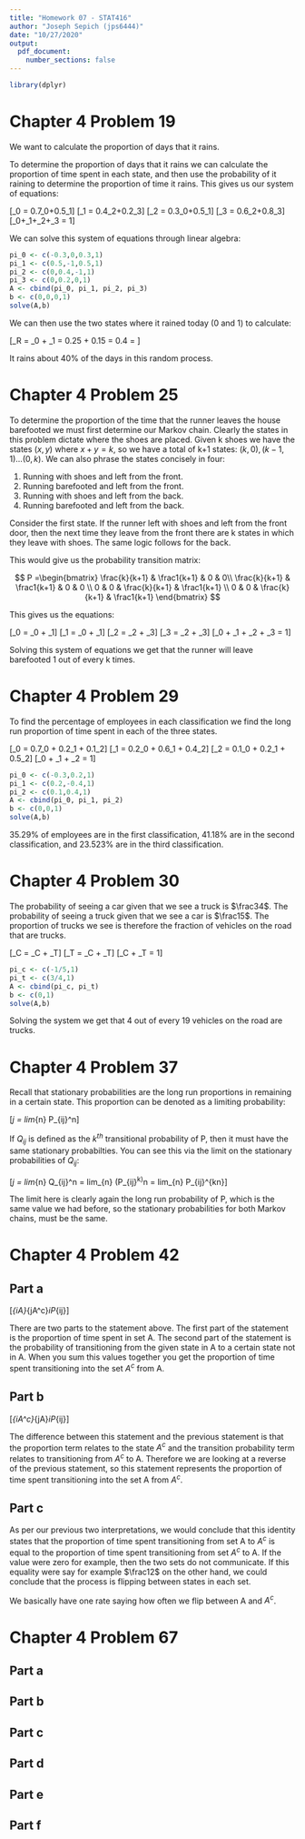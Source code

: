 ```yaml
---
title: "Homework 07 - STAT416"
author: "Joseph Sepich (jps6444)"
date: "10/27/2020"
output:
  pdf_document:
    number_sections: false
---
```


```r
library(dplyr)
```

# Chapter 4 Problem 19

We want to calculate the proportion of days that it rains.

To determine the proportion of days that it rains we can calculate the proportion of time spent in each state, and then use the probability of it raining to determine the proportion of time it rains. This gives us our system of equations:

\[\pi_0 = 0.7\pi_0+0.5\pi_1\]
\[\pi_1 = 0.4\pi_2+0.2\pi_3\]
\[\pi_2 = 0.3\pi_0+0.5\pi_1\]
\[\pi_3 = 0.6\pi_2+0.8\pi_3\]
\[\pi_0+\pi_1+\pi_2+\pi_3 = 1\]

We can solve this system of equations through linear algebra:

```r
pi_0 <- c(-0.3,0,0.3,1)
pi_1 <- c(0.5,-1,0.5,1)
pi_2 <- c(0,0.4,-1,1)
pi_3 <- c(0,0.2,0,1)
A <- cbind(pi_0, pi_1, pi_2, pi_3)
b <- c(0,0,0,1)
solve(A,b)
```

We can then use the two states where it rained today (0 and 1) to calculate:

\[\pi_R = \pi_0 + \pi_1 = 0.25 + 0.15 = 0.4 = \frac25\]

It rains about 40% of the days in this random process.

# Chapter 4 Problem 25

To determine the proportion of the time that the runner leaves the house barefooted we must first determine our Markov chain. Clearly the states in this problem dictate where the shoes are placed. Given k shoes we have the states $(x,y)$ where $x + y = k$, so we have a total of k+1 states: $(k, 0), (k-1, 1) ... (0, k)$. We can also phrase the states concisely in four:

1. Running with shoes and left from the front.
2. Running barefooted and left from the front.
3. Running with shoes and left from the back.
4. Running barefooted and left from the back.

Consider the first state. If the runner left with shoes and left from the front door, then the next time they leave from the front there are k states in which they leave with shoes. The same logic follows for the back.

This would give us the probability transition matrix:

$$
P =\begin{bmatrix}
\frac{k}{k+1}  & \frac1{k+1} & 0 & 0\\
\frac{k}{k+1}  & \frac1{k+1} & 0 & 0 \\
0 & 0 & \frac{k}{k+1}  & \frac1{k+1} \\
0 & 0 & \frac{k}{k+1}  & \frac1{k+1}
\end{bmatrix}
$$

This gives us the equations:

\[\pi_0 = \frac{k}{k+1}\pi_0 + \frac{k}{k+1}\pi_1\]
\[\pi_1 = \frac{1}{k+1}\pi_0 + \frac{1}{k+1}\pi_1\]
\[\pi_2 = \frac{k}{k+1}\pi_2 + \frac{k}{k+1}\pi_3\]
\[\pi_3 = \frac{1}{k+1}\pi_2 + \frac{1}{k+1}\pi_3\]
\[\pi_0 + \pi_1 + \pi_2 + \pi_3 = 1\]

Solving this system of equations we get that the runner will leave barefooted 1 out of every k times.

# Chapter 4 Problem 29

To find the percentage of employees in each classification we find the long run proportion of time spent in each of the three states.

\[\pi_0 = 0.7\pi_0 + 0.2\pi_1 + 0.1\pi_2\]
\[\pi_1 = 0.2\pi_0 + 0.6\pi_1 + 0.4\pi_2\]
\[\pi_2 = 0.1\pi_0 + 0.2\pi_1 + 0.5\pi_2\]
\[\pi_0 + \pi_1 + \pi_2 = 1\]

```r
pi_0 <- c(-0.3,0.2,1)
pi_1 <- c(0.2,-0.4,1)
pi_2 <- c(0.1,0.4,1)
A <- cbind(pi_0, pi_1, pi_2)
b <- c(0,0,1)
solve(A,b)
```

35.29% of employees are in the first classification, 41.18% are in the second classification, and 23.523% are in the third classification.

# Chapter 4 Problem 30

The probability of seeing a car given that we see a truck is $\frac34$. The probability of seeing a truck given that we see a car is $\frac15$. The proportion of trucks we see is therefore the fraction of vehicles on the road that are trucks.

\[\pi_C = \frac45\pi_C + \frac34\pi_T\]
\[\pi_T = \frac15\pi_C + \frac14\pi_T\]
\[\pi_C + \pi_T = 1\]

```r
pi_c <- c(-1/5,1)
pi_t <- c(3/4,1)
A <- cbind(pi_c, pi_t)
b <- c(0,1)
solve(A,b)
```

Solving the system we get that 4 out of every 19 vehicles on the road are trucks.

# Chapter 4 Problem 37

Recall that stationary probabilities are the long run proportions in remaining in a certain state. This proportion can be denoted as a limiting probability:

\[\pi_j = lim_{n\rightarrow\infty} P_{ij}^n\]

If $Q_{ij}$ is defined as the $k^{th}$ transitional probability of P, then it must have the same stationary probabilties. You can see this via the limit on the stationary probabilities of $Q_{ij}$:

\[\pi_j = lim_{n\rightarrow\infty} Q_{ij}^n = lim_{n\rightarrow\infty} (P_{ij}^k)^n = lim_{n\rightarrow\infty} P_{ij}^{kn}\]

The limit here is clearly again the long run probability of P, which is the same value we had before, so the stationary probabilities for both Markov chains, must be the same.

# Chapter 4 Problem 42

## Part a

\[\Sigma_{i\in A}\Sigma_{j\in A^c}\pi_iP_{ij}\]

There are two parts to the statement above. The first part of the statement is the proportion of time spent in set A. The second part of the statement is the  probability of transitioning from the given state in A to a certain state not in A. When you sum this values together you get the proportion of time spent transitioning into the set $A^c$ from A.

## Part b

\[\Sigma_{i\in A^c}\Sigma_{j\in A}\pi_iP_{ij}\]

The difference between this statement and the previous statement is that the proportion term relates to the state $A^c$ and the transition probability term relates to transitioning from $A^c$ to A. Therefore we are looking at a reverse of the previous statement, so this statement represents the proportion of time spent transitioning into the set A from $A^c$.

## Part c

As per our previous two interpretations, we would conclude that this identity states that the proportion of time spent transitioning from set A to $A^c$ is equal to the proportion of time spent transitioning from set $A^c$ to A. If the value were zero for example, then the two sets do not communicate. If this equality were say for example $\frac12$ on the other hand, we could conclude that the process is flipping between states in each set.

We basically have one rate saying how often we flip between A and $A^c$.

# Chapter 4 Problem 67

## Part a

## Part b

## Part c

## Part d

## Part e

## Part f










